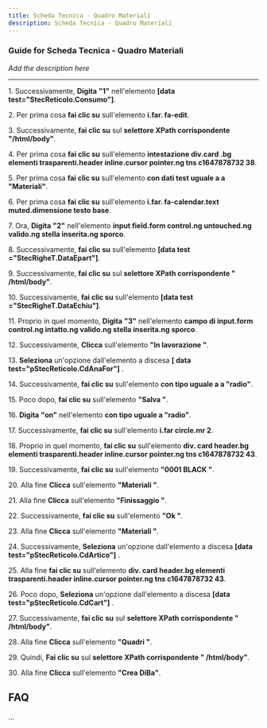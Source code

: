 ```yaml
---
title: Scheda Tecnica - Quadro Materiali
description: Scheda Tecnica - Quadro Materiali
---
```


### Guide for Scheda Tecnica - Quadro Materiali

*Add the description here*

___

1\. Successivamente, **Digita** **"1"** nell'elemento **\[data test="StecReticolo.Consumo"\]**.  
  
2\. Per prima cosa **fai clic su** sull'elemento **i.far. fa-edit**.  
  
3\. Successivamente, **fai clic su** sul **selettore XPath corrispondente "/html/body"**.  
  
4\. Per prima cosa **fai clic su** sull'elemento **intestazione div.card .bg elementi trasparenti.header inline.cursor pointer.ng tns c1647878732 38**.  
  
5\. Per prima cosa **fai clic su** sull'elemento **con dati test uguale a a "Materiali"**.  
  
6\. Per prima cosa **fai clic su** sull'elemento **i.far. fa-calendar.text muted.dimensione testo base**.  
  
7\. Ora, **Digita** **"2"** nell'elemento **input field.form control.ng untouched.ng valido.ng stella inserita.ng sporco**.  
  
8\. Successivamente, **fai clic su** sull'elemento **\[data test ="StecRigheT.DataEpart"\]**.  
  
9\. Successivamente, **fai clic su** sul **selettore XPath corrispondente " /html/body"**.  
  
10\. Successivamente, **fai clic su** sull'elemento **\[data test ="StecRigheT.DataEchiu"\]**.  
  
11\. Proprio in quel momento, **Digita** **"3"** nell'elemento **campo di input.form control.ng intatto.ng valido.ng stella inserita.ng sporco**.  
  
12\. Successivamente, **Clicca** sull'elemento **"In lavorazione "**.  
  
13\. **Seleziona** un'opzione dall'elemento a discesa **\[ data test="pStecReticolo.CdAnaFor"\]** .  
  
14\. Successivamente, **fai clic su** sull'elemento **con tipo uguale a a "radio"**.  
  
15\. Poco dopo, **fai clic su** sull'elemento **"Salva "**.  
  
16\. **Digita** **"on"** nell'elemento **con tipo uguale a "radio"**.  
  
17\. Successivamente, **fai clic su** sull'elemento **i.far circle.mr 2**.  
  
18\. Proprio in quel momento, **fai clic su** sull'elemento **div. card header.bg elementi trasparenti.header inline.cursor pointer.ng tns c1647878732 43**.  
  
19\. Successivamente, **fai clic su** sull'elemento **"0001 BLACK "**.  
  
20\. Alla fine **Clicca** sull'elemento **"Materiali "**.  
  
21\. Alla fine **Clicca** sull'elemento **"Finissaggio "**.  
  
22\. Successivamente, **fai clic su** sull'elemento **"Ok "**.  
  
23\. Alla fine **Clicca** sull'elemento **"Materiali "**.  
  
24\. Successivamente, **Seleziona** un'opzione dall'elemento a discesa **\[data test="pStecReticolo.CdArtico"\]** .  
  
25\. Alla fine **fai clic su** sull'elemento **div. card header.bg elementi trasparenti.header inline.cursor pointer.ng tns c1647878732 43**.  
  
26\. Poco dopo, **Seleziona** un'opzione dall'elemento a discesa **\[data test="pStecReticolo.CdCart"\]** .  
  
27\. Successivamente, **fai clic su** sul **selettore XPath corrispondente " /html/body"**.  
  
28\. Alla fine **Clicca** sull'elemento **"Quadri "**.  
  
29\. Quindi, **Fai clic su** sul **selettore XPath corrispondente " /html/body"**.  
  
30\. Alla fine **Clicca** sull'elemento **"Crea DiBa"**.  

FAQ
---

...